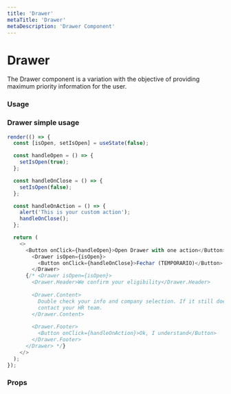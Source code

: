 ```yaml
---
title: 'Drawer'
metaTitle: 'Drawer'
metaDescription: 'Drawer Component'
---
```


# Drawer

The Drawer component is a variation with the objective of providing maximum priority information for the user.

### Usage

### Drawer simple usage

```javascript state
render(() => {
  const [isOpen, setIsOpen] = useState(false);

  const handleOpen = () => {
    setIsOpen(true);
  };

  const handleOnClose = () => {
    setIsOpen(false);
  };

  const handleOnAction = () => {
    alert('This is your custom action');
    handleOnClose();
  };

  return (
    <>
      <Button onClick={handleOpen}>Open Drawer with one action</Button>
        <Drawer isOpen={isOpen}>
          <Button onClick={handleOnClose}>Fechar (TEMPORARIO)</Button>
        </Drawer>
      {/* <Drawer isOpen={isOpen}>
        <Drawer.Header>We confirm your eligibility</Drawer.Header>
        
        <Drawer.Content>
          Double check your info and company selection. If it still doesn’t work,
          contact your HR team.
        </Drawer.Content>
        
        <Drawer.Footer>
          <Button onClick={handleOnAction}>Ok, I understand</Button>
        </Drawer.Footer>
      </Drawer> */}
    </>
  );
});
```

### Props

<PropsTable component="Drawer" platform="web" />